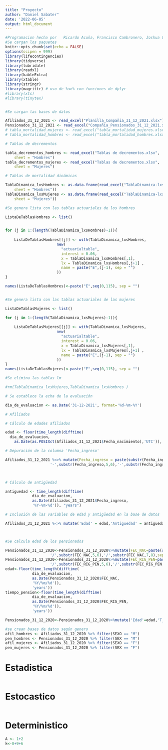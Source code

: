 ```yaml
---
title: "Proyecto"
author: "Daniel Sabater"
date: '2022-06-05'
output: html_document
---
```


```r
#Programacion hecha por   Ricardo Acuña, Francisco Cambronero, Joshua Cervantes, Moisés Monge y Daniel Sabater
#Se cargan los paquetes
knitr::opts_chunk$set(echo = FALSE)
options(scipen = 999)
library(lifecontingencies)
library(tidyverse)
library(lubridate)
library(readxl)
library(kableExtra)
library(xtable)
library(stringr)
library(magrittr) # uso de %<>% con funciones de dplyr
#library(xts)
#library(tinytex)


#Se cargan las bases de datos

Afiliados_31_12_2021 <- read_excel("Planilla_Compañia_31_12_2021.xlsx")
Pensionados_31_12_2021 <- read_excel("Compañia_Pensionados_31_12_2021.xlsx")
# tabla_mortalidad_mujeres <- read_excel("tabla_mortalidad_mujeres.xlsx")
# tabla_mortalidad_hombres <- read_excel("tabla_mortalidad_hombres.xlsx")

# Tablas de decrementos

tabla_decrementos_hombres <- read_excel("Tablas de decrementos.xlsx", 
    sheet = "Hombres")
tabla_decrementos_mujeres <- read_excel("Tablas de decrementos.xlsx", 
    sheet = "Mujeres")

# Tablas de mortalidad dinámicas

TablaDinamica_lxsHombres <- as.data.frame(read_excel("TablaDinamica-lxs.xls", 
    sheet = "Hombres"))
TablaDinamica_lxsMujeres <- as.data.frame(read_excel("TablaDinamica-lxs.xls", 
    sheet = "Mujeres"))

#Se genera lista con las tablas actuariales de los hombres

ListaDeTablasHombres <- list()


for (j in 1:(length(TablaDinamica_lxsHombres)-1)){
    
    ListaDeTablasHombres[[j]] <- with(TablaDinamica_lxsHombres,
                       new(
                         "actuarialtable",
                         interest = 0.06,
                         x = TablaDinamica_lxsHombres[,1],
                         lx = TablaDinamica_lxsHombres[,j+1] ,
                         name = paste("E",(j-1), sep = "")
                       ))
}

names(ListaDeTablasHombres)<-paste("E",seq(0,115), sep = "")


#Se genera lista con las tablas actuariales de las mujeres

ListaDeTablasMujeres <- list()

for (j in 1:(length(TablaDinamica_lxsMujeres)-1)){
    
    ListaDeTablasMujeres[[j]] <- with(TablaDinamica_lxsMujeres,
                       new(
                         "actuarialtable",
                         interest = 0.06,
                         x = TablaDinamica_lxsMujeres[,1],
                         lx = TablaDinamica_lxsMujeres[,j+1] ,
                         name = paste("E",(j-1), sep = "")
                       ))
}
names(ListaDeTablasMujeres)<-paste("E",seq(0,115), sep = "")

#Se elimina las tablas lm

#rm(TablaDinamica_lxsMujeres,TablaDinamica_lxsHombres )

# Se establece la echa de la evaluación

dia_de_evaluacion <- as.Date('31-12-2021', format='%d-%m-%Y')

# Afiliados

# Cálculo de edades afiliados

edad <- floor(time_length(difftime(
  dia_de_evaluacion,
    as.Date(as.POSIXct(Afiliados_31_12_2021$Fecha_nacimiento),'UTC')),'years'))

# Depuración de la columna 'Fecha_ingreso' 

Afiliados_31_12_2021 %<>% mutate(Fecha_ingreso = paste(substr(Fecha_ingreso,1,4),
                    '-',substr(Fecha_ingreso,5,6),'-',substr(Fecha_ingreso,7,8),sep=''))



# Cálculo de antigüedad

antiguedad <- time_length(difftime(
            dia_de_evaluacion,
            as.Date(Afiliados_31_12_2021$Fecha_ingreso,
            '%Y-%m-%d')), "years")

# Inclusión de las variables de edad y antigüedad en la base de datos

Afiliados_31_12_2021 %<>% mutate('Edad' = edad,'Antiguedad' = antiguedad)



#Se calcula edad de los pensionados

Pensionados_31_12_2020<-Pensionados_31_12_2020%>%mutate(FEC_NAC=paste(substr(FEC_NAC,1,4),
                    '/',substr(FEC_NAC,5,6),'/',substr(FEC_NAC,7,8),sep=''))
Pensionados_31_12_2020<-Pensionados_31_12_2020%>%mutate(FEC_RIG_PEN=paste(substr(FEC_RIG_PEN,1,4),
                    '/',substr(FEC_RIG_PEN,5,6),'/',substr(FEC_RIG_PEN,7,8),sep=''))
edad<-floor(time_length(difftime(
            dia_de_evaluacion,
            as.Date(Pensionados_31_12_2020$FEC_NAC,
            '%Y/%m/%d')),
            'years'))
tiempo_pension<-floor(time_length(difftime(
            dia_de_evaluacion,
            as.Date(Pensionados_31_12_2020$FEC_RIG_PEN,
            '%Y/%m/%d')),
            'years'))

Pensionados_31_12_2020<-Pensionados_31_12_2020%>%mutate('Edad'=edad,'T_Pension'=tiempo_pension)

#se crean bases de datos según genero
afil_hombres <- Afiliados_31_12_2020 %>% filter(SEXO == "M")
pen_hombres <- Pensionados_31_12_2020 %>% filter(SEX == "M")
afil_mujeres <- Afiliados_31_12_2020 %>% filter(SEXO == "F")
pen_mujeres <- Pensionados_31_12_2020 %>% filter(SEX == "F")

```




# Estadistica
```r

```



# Estocastico

```r

```





# Deterministico

```r
A <- 1+2
k<-8+9+6
```












